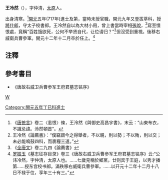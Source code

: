 '''王冷然'''（{{bd|||724年|}}），字仲清，[[太原|太原]]人。

出身清寒。<ref>《[[唐摭言|唐摭言]]》卷二〈恚恨〉條，王泠然《與御史高昌宇書》，末云：“山東布衣，不識忌諱。泠然頓首”。</ref>[[開元|開元]]五年(717年)進士及第，當時未授官職，開元九年又登拔萃科，授[[將仕郎|將仕郎]]，守太子校書郎。王冷然自以為大材小用，曾上書當時宰相[[張說|張說]]，<ref>王冷然《論薦書》：“僕竊謂今之得舉者，不以親，則以勢；不以賄，則以交；未必能鳴鼓四科，而裹糧三道。”</ref>寫至憤恨處，竟稱“百姓饿欲死，公何不举贤自代，让位请归？”<ref>《[[全唐文|全唐文]]》卷二九四《論薦書》</ref>但沒受到重視。後移右威衛兵曹參軍。開元十二年十二月卒於任上。<ref>[[罗振玉|罗振玉]]《墓志征存目录》卷三《唐故右威卫兵曹参军王府君墓志铭序》云:“公讳冷然，字仲清，太原人也。……七歲見稱於鄉黨，廿则宾于王庭，以秀才播第……授东宫校书郎。滿秩移右威衛兵曹參軍。……以开元十二年十二月十八日不禄于位，享年三十有三。”</ref>

==注釋==
{{reflist}}

==參考書目==
*《唐故右威卫兵曹参军王府君墓志铭序》
[[category:唐朝官員|W]]
[[Category:開元五年丁巳科進士|Category:開元五年丁巳科進士]]